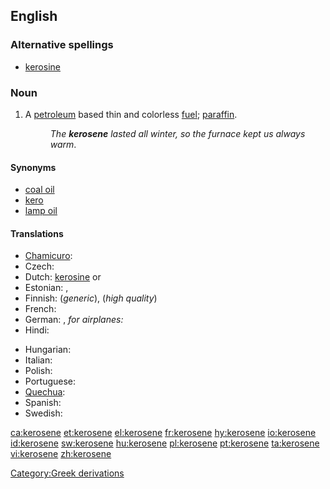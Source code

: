 {{wikipedia}}
==English==

===Alternative spellings===
* [[kerosine]]

===Noun===
{{en-noun|-}}

# {{US}} A [[petroleum]] based thin and colorless [[fuel]]; {{UK}} [[paraffin]].
#: ''The '''kerosene''' lasted all winter, so the furnace kept us always warm''.

====Synonyms====
* [[coal oil]]
* [[kero]]
* [[lamp oil]]

====Translations====
{{trans-top|thin, colorless fuel}}
* [[Chamicuro]]: {{tø|ccc|kerosina}}
* Czech: {{t-|cs|petrolej|m}}
* Dutch: [[kerosine#Dutch|kerosine]] {{m}} or {{f}}
* Estonian: {{t|et|petrooleum}}, {{t|et|lambiõli}}
* Finnish: {{t-|fi|petroli}} (''generic''), {{t+|fi|kerosiini}} (''high quality'')
* French: {{t+|fr|kérosène|m}}
* German: {{t-|fi|Petroleum|n}}, ''for airplanes:'' {{t+|de|Kerosin|n}}
* Hindi: {{tø|hi|मिट्टी का तेल|tr=miṭṭī kā tel}}
{{trans-mid}}
* Hungarian: {{t|hu|kerozin}}
* Italian: {{t-|it|cherosene|m}}
* Polish: {{t-|pl|nafta|f}}
* Portuguese: {{t+|pt|querosene|n}}
* [[Quechua]]: {{t-|qu|kirusini|xs=Quechua}}
* Spanish: {{t-|es|queroseno|m}}
* Swedish: {{t-|sv|fotogen|c}}
{{trans-bottom}}

[[Category:Greek derivations]]

[[ca:kerosene]]
[[et:kerosene]]
[[el:kerosene]]
[[fr:kerosene]]
[[hy:kerosene]]
[[io:kerosene]]
[[id:kerosene]]
[[sw:kerosene]]
[[hu:kerosene]]
[[pl:kerosene]]
[[pt:kerosene]]
[[ta:kerosene]]
[[vi:kerosene]]
[[zh:kerosene]]